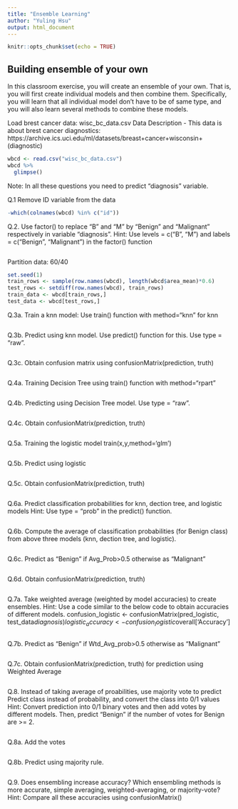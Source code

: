 ```yaml
---
title: "Ensemble Learning"
author: "Yuling Hsu"
output: html_document
---
```


```r
knitr::opts_chunk$set(echo = TRUE)
```

## Building ensemble of your own
In this classroom exercise, you will create an ensemble of your own. That is, you will first create individual models and then combine them. Specifically, you will learn that all individual model don't have to be of same type, and you will also learn several methods to combine these models.

Load brest cancer data: wisc_bc_data.csv
Data Description - This data is about brest cancer diagnostics: https://archive.ics.uci.edu/ml/datasets/breast+cancer+wisconsin+(diagnostic)

```r
wbcd <- read.csv("wisc_bc_data.csv")
wbcd %>%
  glimpse()
```

Note: In all these questions you need to predict "diagnosis" variable.

Q.1 Remove ID variable from the data
```r
-which(colnames(wbcd) %in% c("id"))
```

Q.2. Use factor() to replace "B" and "M" by "Benign" and "Malignant" respectively in variable "diagnosis". 
Hint: Use levels = c("B", "M") and labels = c("Benign", "Malignant") in the factor() function
```r

```

Partition data: 60/40
```r
set.seed(1)
train_rows <- sample(row.names(wbcd), length(wbcd$area_mean)*0.6)
test_rows <- setdiff(row.names(wbcd), train_rows)
train_data <- wbcd[train_rows,]
test_data <- wbcd[test_rows,]
```

Q.3a. Train a knn model: Use train() function with method="knn" for knn
```r

```

Q.3b. Predict using knn model. Use predict() function for this. Use type = "raw".
```r

```

Q.3c. Obtain confusion matrix using confusionMatrix(prediction, truth)
```r

```

Q.4a. Training Decision Tree using train() function with method="rpart"
```r

```

Q.4b. Predicting using Decision Tree model. Use type = "raw".
```r

```

Q.4c. Obtain confusionMatrix(prediction, truth)
```r

```

Q.5a. Training the logistic model train(x,y,method='glm')
```r

```

Q.5b. Predict using logistic
```r

```

Q.5c. Obtain confusionMatrix(prediction, truth)
```r

```


Q.6a. Predict classification probabilities for knn, dection tree, and logistic models
Hint: Use type = "prob" in the predict() function.
```r

```


Q.6b. Compute the average of classification probabilities (for Benign class) from above three models (knn, dection tree, and logistic).
```r

```

Q.6c. Predict as "Benign" if Avg_Prob>0.5 otherwise as "Malignant"
```r

```

Q.6d. Obtain confusionMatrix(prediction, truth)
```r

```

Q.7a. Take weighted average (weighted by model accuracies) to create ensembles.
Hint: Use a code similar to the below code to obtain accuracies of different models.
confusion_logistic <- confusionMatrix(pred_logistic, test_data$diagnosis)
logistic_accuracy <- confusion_logistic$overall['Accuracy']
```r

```

Q.7b. Predict as "Benign" if Wtd_Avg_prob>0.5 otherwise as "Malignant"
```r

```

Q.7c. Obtain confusionMatrix(prediction, truth) for prediction using Weighted Average
```r

```


Q.8. Instead of taking average of proabilities, use majority vote to predict
Predict class instead of probability, and convert the class into 0/1 values
Hint: Convert prediction into 0/1 binary votes and then add votes by different models. Then, predict "Benign" if the number of votes for Benign are >= 2. 
```r

```

Q.8a. Add the votes
```r

```

Q.8b. Predict using majority rule.
```r

```

Q.9. Does ensembling increase accuracy? Which ensembling methods is more accurate, simple averaging, weighted-averaging, or majority-vote?
Hint: Compare all these accuracies using confusionMatrix()
```r

```

